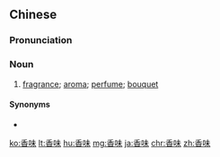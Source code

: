 ==Chinese==
{{zh-forms}}

===Pronunciation===
{{zh-pron
|m=xiāngwèi
|c=hoeng1 mei6
|h=pfs=hiông-mi
|cat=n
}}

===Noun===
{{zh-noun}}

# [[fragrance]]; [[aroma]]; [[perfume]]; [[bouquet]] {{gloss|pleasant smell}}

====Synonyms====
* {{zh-l|芳味}}

{{zh-cat|Advanced}}

[[ko:香味]]
[[lt:香味]]
[[hu:香味]]
[[mg:香味]]
[[ja:香味]]
[[chr:香味]]
[[zh:香味]]